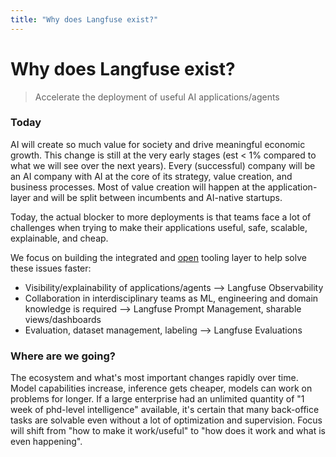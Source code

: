 ```yaml
---
title: "Why does Langfuse exist?"
---
```


# Why does Langfuse exist?

> Accelerate the deployment of useful AI applications/agents

### Today

AI will create so much value for society and drive meaningful economic growth. This change is still at the very early stages (est < 1% compared to what we will see over the next years). Every (successful) company will be an AI company with AI at the core of its strategy, value creation, and business processes. Most of value creation will happen at the application-layer and will be split between incumbents and AI-native startups.

Today, the actual blocker to more deployments is that teams face a lot of challenges when trying to make their applications useful, safe, scalable, explainable, and cheap.

We focus on building the integrated and [open](/handbook/chapters/open-source) tooling layer to help solve these issues faster:

- Visibility/explainability of applications/agents --> Langfuse Observability
- Collaboration in interdisciplinary teams as ML, engineering and domain knowledge is required --> Langfuse Prompt Management, sharable views/dashboards
- Evaluation, dataset management, labeling --> Langfuse Evaluations

### Where are we going?

The ecosystem and what's most important changes rapidly over time. Model capabilities increase, inference gets cheaper, models can work on problems for longer. If a large enterprise had an unlimited quantity of "1 week of phd-level intelligence" available, it's certain that many back-office tasks are solvable even without a lot of optimization and supervision. Focus will shift from "how to make it work/useful" to "how does it work and what is even happening".

